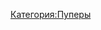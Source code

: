 {{Инфобокс для пуперов
|title2=1T1immy
|другие_ники=i1T1immy
|image3=[[Файл:1T1immy.jpg|left]]
|сферы_творчества=
|год_начала=27 дек. 2012 г.
|image4=
|имя_фамилия=Ярослав Смолев
|дата_рождения=27 мая 1999 г.
|место_проживания=Хабаровск
|ссылки=
*[https://www.youtube.com/user/1T1immy YouTube]
*[https://vk.com/i1t1immy Паблик ВК]
*[https://vk.com/pedestrian_x Страница ВК]
*[https://www.youtube.com/user/i1T1immy Альт]
}}
[[Категория:Пуперы]]